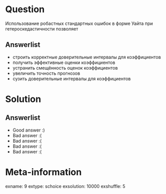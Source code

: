 Question
========
Использование робастных стандартных ошибок в форме Уайта при гетероскедастичности позволяет


Answerlist
----------
*  строить корректные доверительные интервалы для коэффициентов
*  получить эффективные оценки коэффициентов
*  устранить смещённость оценок коэффициентов
*  увеличить точность прогнозов
*  сузить доверительные интервалы для коэффициентов

Solution
========

Answerlist
----------
*  Good answer :)
*  Bad answer :(
*  Bad answer :(
*  Bad answer :(
*  Bad answer :(

Meta-information
================
exname: 9
extype: schoice
exsolution: 10000
exshuffle: 5

